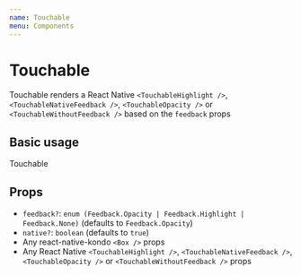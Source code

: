 ```yaml
---
name: Touchable
menu: Components
---
```




# Touchable

Touchable renders a React Native `<TouchableHighlight />`, `<TouchableNativeFeedback />`, `<TouchableOpacity />` or `<TouchableWithoutFeedback />` based on the `feedback` props

## Basic usage

<Playground>
  <Touchable
    justifyContent="center"
    alignItems="center"
    bg="cornflowerblue"
    p={3}
  >
    <Text fontSize={2} color="ghostwhite">
      Touchable
    </Text>
  </Touchable>
</Playground>

## Props

- `feedback?`: `enum (Feedback.Opacity | Feedback.Highlight | Feedback.None)` (defaults to `Feedback.Opacity`)
- `native?`: `boolean` (defaults to `true`)
- Any react-native-kondo `<Box />` props
- Any React Native `<TouchableHighlight />`, `<TouchableNativeFeedback />`, `<TouchableOpacity />` or `<TouchableWithoutFeedback />` props
